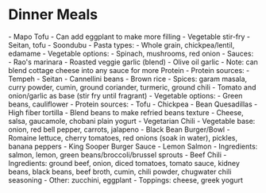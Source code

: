 
# Dinner Meals

<Accordion title="Asian Food">
- Mapo Tofu
  - Can add eggplant to make more filling
- Vegetable stir-fry
  - Seitan, tofu
- Soondubu
</Accordion>

<Accordion title="Pasta Variations">
- Pasta types:
  - Whole grain, chickpea/lentil, edamame
- Vegetable options:
  - Spinach, mushrooms, red onion
- Sauces:
  - Rao's marinara
  - Roasted veggie garlic (blend)
  - Olive oil garlic
  - Note: can blend cottage cheese into any sauce for more Protein
- Protein sources:
  - Tempeh 
  - Seitan
  - Cannellini beans
</Accordion>

<Accordion title="Curry">
- Brown rice
- Spices: garam masala, curry powder, cumin, ground coriander, turmeric, ground chili
- Tomato and onion/garlic as base (stir fry until fragrant)
- Vegetable options:
  - Green beans, cauliflower
- Protein sources:
  - Tofu
  - Chickpea
</Accordion>

<Accordion title="Mexican Food">
- Bean Quesadillas
  - High fiber tortilla
  - Blend beans to make refried beans texture
  - Cheese, salsa, gaucamole, chobani plain yogurt
</Accordion>

<Accordion title="American Food">
- Vegetarian Chili
  - Vegetable base: onion, red bell pepper, carrots, jalapeno
- Black Bean Burger/Bowl
  - Romaine lettuce, cherry tomatoes, red onions (soak in water), pickles, banana peppers
  - King Sooper Burger Sauce
</Accordion>

<Accordion title="Occasional Meats">
- Lemon Salmon
  - Ingredients: salmon, lemon, green beans/broccoli/brussel sprouts
- Beef Chili
  - Ingredients: ground beef, onion, diced tomatoes, tomato sauce, kidney beans, black beans, beef broth, cumin, chili powder, chugwater chili seasoning
  - Other: zucchini, eggplant
  - Toppings: cheese, greek yogurt
</Accordion>

